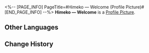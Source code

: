 <%-- [PAGE_INFO]
PageTitle=#Himeko — Welcome (Profile Picture)#
[END_PAGE_INFO] --%>
{{Item Infobox
|title       = Himeko &mdash; Welcome
|id          = 200103
|image       = Profile Picture Himeko &mdash; Welcome.png{{subst:void|<!--$UPLOAD:<<SpriteOutput/ItemFigures/AvatarHead/IconHeadS1_1003.png>-<Profile Picture Himeko &mdash; Welcome.png>-<Item Icons>>-->}}
|type        = Profile Picture
|invCategory = 
|rarity      = 5
|effect      = 
|description = Himeko, participant of the Express Crew Newbie Welcome Party.
|source1     = Avatar reward obtained from unlocking [[Nameless Honor]]
}}
{{Description|''"It's a newbie tradition: You can't leave until you've finished three cups of coffee."''}}
'''Himeko &mdash; Welcome''' is a [[Profile Picture]].

==Other Languages==
{{Other Languages
|en   = Himeko &mdash; Welcome
|zhs  = 姬子•迎新
|zht  = 姬子•迎新
|ja   = 姫子・歓迎
|ko   = 히메코•환영
|es   = Bienvenida de Himeko
|fr   = Himeko :
Bienvenue
|ru   = Химеко: Добро пожаловать
|th   = Himeko - ต้อนรับ
|vi   = Himeko - Chào Đón
|de   = Himeko&nbsp;– Willkommen
|id   = Himeko - Selamat Datang
|pt   = Himeko – Boas-vindas
}}

==Change History==
{{Change History|1.0}}